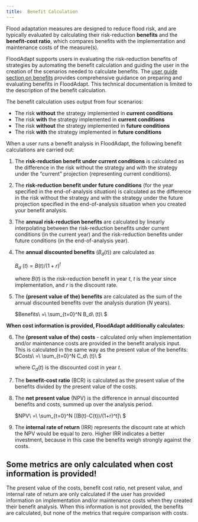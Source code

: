 ```yaml
---
title: 	Benefit Calculation
---
```


Flood adaptation measures are designed to reduce flood risk, and are typically evaluated by calculating their risk-reduction **benefits** and the **benefit-cost ratio**, which compares benefits with the implementation and maintenance costs of the measure(s).

FloodAdapt supports users in evaluating the risk-reduction benefits of strategies by automating the benefit calculation and guiding the user in the creation of the scenarios needed to calculate benefits. The [user guide section on benefits](../1_user_guide/benefits.qmd) provides comprehensive guidance on preparing and evaluating benefits in FloodAdapt. This technical documentation is limited to the description of the benefit calculation.

The benefit calculation uses output from four scenarios:

* The risk **without** the strategy implemented in **current conditions**
* The risk **with** the strategy implemented in **current conditions**
* The risk **without** the strategy implemented in **future conditions**
* The risk **with** the strategy implemented in **future conditions**

When a user runs a benefit analysis in FloodAdapt, the following benefit calculations are carried out:

1. The **risk-reduction benefit under current conditions** is calculated as the difference in the risk without the strategy and with the strategy under the "current" projection (representing current conditions).

2. The **risk-reduction benefit under future conditions** (for the year specified in the end-of-analysis situation) is calculated as the difference in the risk without the strategy and with the strategy under the future projection specified in the end-of-analysis situation when you created your benefit analysis.

3. The **annual risk-reduction benefits** are calculated by linearly interpolating between the risk-reduction benefits under current conditions (in the current year) and the risk-reduction benefits under future conditions (in the end-of-analysis year).

4. The **annual discounted benefits** ($B_d(t)$) are calculated as

    $B_d\ (t)=B(t)/(1+r)^t\ $

    where $B(t)$ is the risk-reduction benefit in year $t$, $t$ is the year since implementation, and $r$ is the discount rate.

5. The **(present value of the) benefits** are calculated as the sum of the annual discounted benefits over the analysis duration ($N$ years).

    $Benefits\ =\ \sum_{t=0}^N B_d\ (t)\ $

**When cost information is provided, FloodAdapt additionally calculates:**

6. The **(present value of the) costs** - calculated only when implementation and/or maintenance costs are provided in the benefit analysis input. This is calculated in the same way as the present value of the benefits:
    $Costs\ =\ \sum_{t=0}^N C_d\ (t)\ $

    where $C_d(t)$ is the discounted cost in year $t$.


7. The **benefit-cost ratio** (BCR) is calculated as the present value of the benefits divided by the present value of the costs.

6. The **net present value** (NPV) is the difference in annual discounted benefits and costs, summed up over the analysis period.

    $NPV\ =\ \sum_{t=0}^N [(B(t)-C(t))/(1+r)^t]\ $

7. The **internal rate of return** (IRR) represents the discount rate at which the NPV would be equal to zero. Higher IRR indicates a better investment, because in this case the benefits weigh strongly against the costs.

:::{.callout-warning}
## Some metrics are only calculated when cost information is provided!
The present value of the costs, benefit cost ratio, net present value, and internal rate of return are only calculated if the user has provided information on implementation and/or maintenance costs when they created their benefit analysis. When this information is not provided, the benefits are calculated, but none of the metrics that require comparison with costs.
:::
